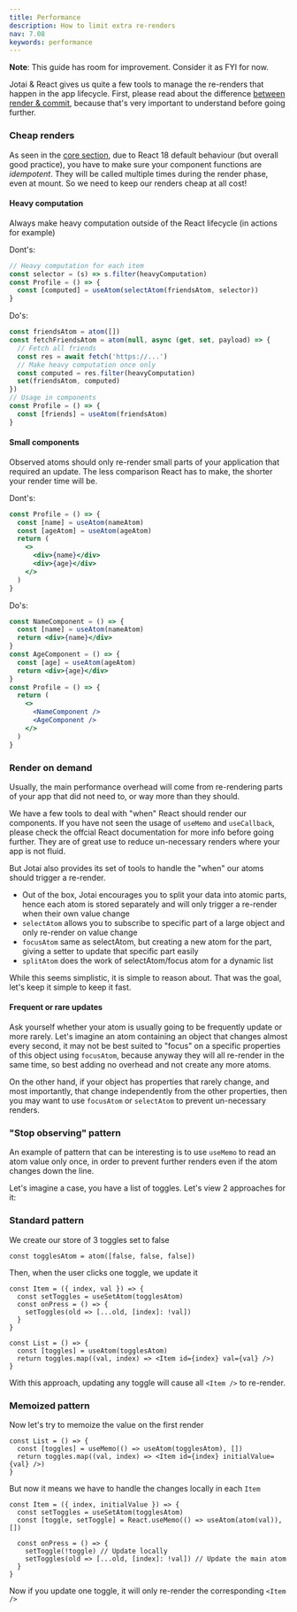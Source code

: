 ```yaml
---
title: Performance
description: How to limit extra re-renders
nav: 7.08
keywords: performance
---
```


**Note**: This guide has room for improvement. Consider it as FYI for now.

Jotai & React gives us quite a few tools to manage the re-renders that happen in the app lifecycle.
First, please read about the difference [between render & commit](https://legacy.reactjs.org/blog/2018/09/10/introducing-the-react-profiler.html#browsing-commits), because that's very important to understand before going further.

### Cheap renders

As seen in the [core section](../core/atom.mdx), due to React 18 default behaviour (but overall good practice), you have to make sure your component functions are _idempotent_.
They will be called multiple times during the render phase, even at mount. So we need to keep our renders cheap at all cost!

#### Heavy computation

Always make heavy computation outside of the React lifecycle (in actions for example)

Dont's:

```js
// Heavy computation for each item
const selector = (s) => s.filter(heavyComputation)
const Profile = () => {
  const [computed] = useAtom(selectAtom(friendsAtom, selector))
}
```

Do's:

```js
const friendsAtom = atom([])
const fetchFriendsAtom = atom(null, async (get, set, payload) => {
  // Fetch all friends
  const res = await fetch('https://...')
  // Make heavy computation once only
  const computed = res.filter(heavyComputation)
  set(friendsAtom, computed)
})
// Usage in components
const Profile = () => {
  const [friends] = useAtom(friendsAtom)
}
```

#### Small components

Observed atoms should only re-render small parts of your application that required an update. The less comparison React has to make, the shorter your render time will be.

Dont's:

```jsx
const Profile = () => {
  const [name] = useAtom(nameAtom)
  const [ageAtom] = useAtom(ageAtom)
  return (
    <>
      <div>{name}</div>
      <div>{age}</div>
    </>
  )
}
```

Do's:

```jsx
const NameComponent = () => {
  const [name] = useAtom(nameAtom)
  return <div>{name}</div>
}
const AgeComponent = () => {
  const [age] = useAtom(ageAtom)
  return <div>{age}</div>
}
const Profile = () => {
  return (
    <>
      <NameComponent />
      <AgeComponent />
    </>
  )
}
```

### Render on demand

Usually, the main performance overhead will come from re-rendering parts of your app that did not need to, or way more than they should.

We have a few tools to deal with "when" React should render our components. If you have not seen the usage of `useMemo` and `useCallback`, please check the offcial React documentation for more info before going further.
They are of great use to reduce un-necessary renders where your app is not fluid.

But Jotai also provides its set of tools to handle the "when" our atoms should trigger a re-render.

- Out of the box, Jotai encourages you to split your data into atomic parts, hence each atom is stored separately and will only trigger a re-render when their own value change
- `selectAtom` allows you to subscribe to specific part of a large object and only re-render on value change
- `focusAtom` same as selectAtom, but creating a new atom for the part, giving a setter to update that specific part easily
- `splitAtom` does the work of selectAtom/focus atom for a dynamic list

While this seems simplistic, it is simple to reason about. That was the goal, let's keep it simple to keep it fast.

#### Frequent or rare updates

Ask yourself whether your atom is usually going to be frequently update or more rarely.
Let's imagine an atom containing an object that changes almost every second, it may not be best suited to "focus" on a specific properties of this object using `focusAtom`, because anyway they will all re-render in the same time, so best adding no overhead and not create any more atoms.

On the other hand, if your object has properties that rarely change, and most importantly, that change independently from the other properties, then you may want to use `focusAtom` or `selectAtom` to prevent un-necessary renders.

### "Stop observing" pattern

An example of pattern that can be interesting is to use `useMemo` to read an atom value only once, in order to prevent further renders even if the atom changes down the line.

Let's imagine a case, you have a list of toggles. Let's view 2 approaches for it:

### Standard pattern

We create our store of 3 toggles set to false

```tsx
const togglesAtom = atom([false, false, false])
```

Then, when the user clicks one toggle, we update it

```tsx
const Item = ({ index, val }) => {
  const setToggles = useSetAtom(togglesAtom)
  const onPress = () => {
    setToggles(old => [...old, [index]: !val])
  }
}

const List = () => {
  const [toggles] = useAtom(togglesAtom)
  return toggles.map((val, index) => <Item id={index} val={val} />)
}
```

With this approach, updating any toggle will cause all `<Item />` to re-render.

### Memoized pattern

Now let's try to memoize the value on the first render

```tsx
const List = () => {
  const [toggles] = useMemo(() => useAtom(togglesAtom), [])
  return toggles.map((val, index) => <Item id={index} initialValue={val} />)
}
```

But now it means we have to handle the changes locally in each `Item`

```tsx
const Item = ({ index, initialValue }) => {
  const setToggles = useSetAtom(togglesAtom)
  const [toggle, setToggle] = React.useMemo(() => useAtom(atom(val)), [])

  const onPress = () => {
    setToggle(!toggle) // Update locally
    setToggles(old => [...old, [index]: !val]) // Update the main atom
  }
}
```

Now if you update one toggle, it will only re-render the corresponding `<Item />`
